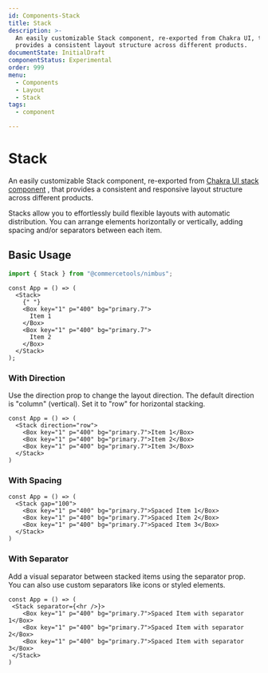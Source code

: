 ```yaml
---
id: Components-Stack
title: Stack
description: >-
  An easily customizable Stack component, re-exported from Chakra UI, that
  provides a consistent layout structure across different products.
documentState: InitialDraft
componentStatus: Experimental
order: 999
menu:
  - Components
  - Layout
  - Stack
tags:
  - component

---
```


# Stack

An easily customizable Stack component, re-exported from
[Chakra UI stack component](https://www.chakra-ui.com/docs/components/stack) ,
that provides a consistent and responsive layout structure across different
products.

Stacks allow you to effortlessly build flexible layouts with automatic
distribution. You can arrange elements horizontally or vertically, adding
spacing and/or separators between each item.

## Basic Usage

```jsx
import { Stack } from "@commercetools/nimbus";
```

```jsx-live
const App = () => (
  <Stack>
    {" "}
    <Box key="1" p="400" bg="primary.7">
      Item 1
    </Box>
    <Box key="1" p="400" bg="primary.7">
      Item 2
    </Box>
  </Stack>
);
```

### With Direction

Use the direction prop to change the layout direction. The default direction is
"column" (vertical). Set it to "row" for horizontal stacking.

```jsx-live
const App = () => (
  <Stack direction="row">
    <Box key="1" p="400" bg="primary.7">Item 1</Box>
    <Box key="1" p="400" bg="primary.7">Item 2</Box>
    <Box key="1" p="400" bg="primary.7">Item 3</Box>
  </Stack>
)
```

### With Spacing

```jsx-live
const App = () => (
  <Stack gap="100">
    <Box key="1" p="400" bg="primary.7">Spaced Item 1</Box>
    <Box key="1" p="400" bg="primary.7">Spaced Item 2</Box>
    <Box key="1" p="400" bg="primary.7">Spaced Item 3</Box>
  </Stack>
)
```

### With Separator

Add a visual separator between stacked items using the separator prop. You can
also use custom separators like icons or styled elements.

```jsx-live
const App = () => (
 <Stack separator={<hr />}>
    <Box key="1" p="400" bg="primary.7">Spaced Item with separator 1</Box>
    <Box key="1" p="400" bg="primary.7">Spaced Item with separator 2</Box>
    <Box key="1" p="400" bg="primary.7">Spaced Item with separator 3</Box>
 </Stack>
)
```
